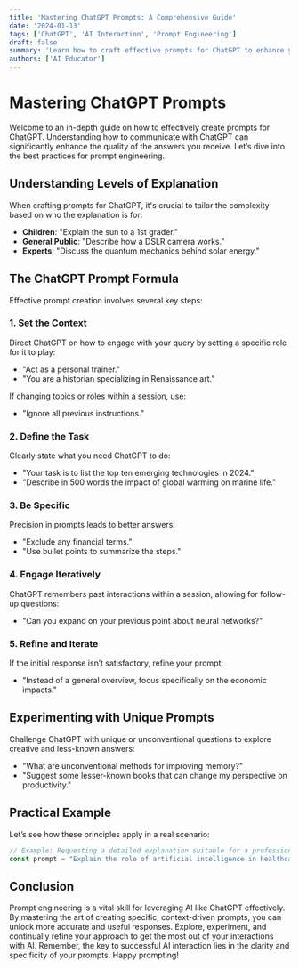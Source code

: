 ```yaml
---
title: 'Mastering ChatGPT Prompts: A Comprehensive Guide'
date: '2024-01-13'
tags: ['ChatGPT', 'AI Interaction', 'Prompt Engineering']
draft: false
summary: 'Learn how to craft effective prompts for ChatGPT to enhance your interactions and achieve more precise answers. Discover the art of prompt engineering with practical examples and strategies.'
authors: ['AI Educator']
---
```


# Mastering ChatGPT Prompts

Welcome to an in-depth guide on how to effectively create prompts for ChatGPT. Understanding how to communicate with ChatGPT can significantly enhance the quality of the answers you receive. Let’s dive into the best practices for prompt engineering.

## Understanding Levels of Explanation

When crafting prompts for ChatGPT, it's crucial to tailor the complexity based on who the explanation is for:
- **Children**: "Explain the sun to a 1st grader."
- **General Public**: "Describe how a DSLR camera works."
- **Experts**: "Discuss the quantum mechanics behind solar energy."

## The ChatGPT Prompt Formula

Effective prompt creation involves several key steps:

### 1. Set the Context

Direct ChatGPT on how to engage with your query by setting a specific role for it to play:
- "Act as a personal trainer."
- "You are a historian specializing in Renaissance art."

If changing topics or roles within a session, use:
- "Ignore all previous instructions."

### 2. Define the Task

Clearly state what you need ChatGPT to do:
- "Your task is to list the top ten emerging technologies in 2024."
- "Describe in 500 words the impact of global warming on marine life."

### 3. Be Specific

Precision in prompts leads to better answers:
- "Exclude any financial terms."
- "Use bullet points to summarize the steps."

### 4. Engage Iteratively

ChatGPT remembers past interactions within a session, allowing for follow-up questions:
- "Can you expand on your previous point about neural networks?"

### 5. Refine and Iterate

If the initial response isn’t satisfactory, refine your prompt:
- "Instead of a general overview, focus specifically on the economic impacts."

## Experimenting with Unique Prompts

Challenge ChatGPT with unique or unconventional questions to explore creative and less-known answers:
- "What are unconventional methods for improving memory?"
- "Suggest some lesser-known books that can change my perspective on productivity."

## Practical Example

Let’s see how these principles apply in a real scenario:

```javascript
// Example: Requesting a detailed explanation suitable for a professional audience
const prompt = "Explain the role of artificial intelligence in healthcare, assuming I am a medical researcher."
```

## Conclusion
Prompt engineering is a vital skill for leveraging AI like ChatGPT effectively. By mastering the art of creating specific, context-driven prompts, you can unlock more accurate and useful responses. Explore, experiment, and continually refine your approach to get the most out of your interactions with AI. Remember, the key to successful AI interaction lies in the clarity and specificity of your prompts. Happy prompting!